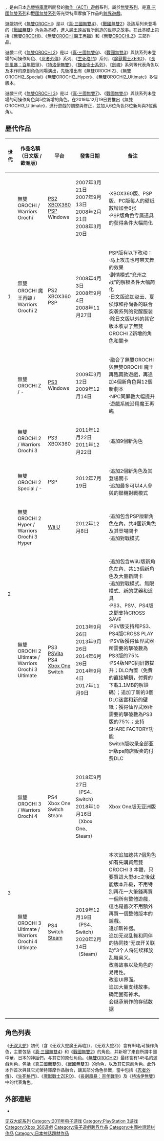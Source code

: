 {{NoteTA
| G1=Games
| 1=zh-cn:无双大蛇; zh-tw:無雙OROCHI;
| 2=zh-cn:无双大蛇2特别版; zh-tw:無雙OROCHI2_Special;
| 3=zh-cn:无双大蛇2超越; zh-tw:無雙OROCHI2_Hyper;
| 4=zh-cn:无双大蛇2终极版; zh-tw:無雙OROCHI2_Ultimate;
}}

{{Infobox VG series
|title=無雙OROCHI系列
|image=
|genre=[[動作（ACT）遊戲|動作（ACT）遊戲]]
|developer=[[光榮特庫摩|光榮特庫摩]]
|publisher=光榮特庫摩
|platform=
|first release version=[[无双大蛇|无双大蛇]]
|first release date=2007年3月21日
|latest release version=[[无双大蛇3|无双大蛇3_Ultimate]]
|latest release date=2019年12月19日
}}

{{VG timeline
| title = 本傳發行時間軸
| 2007 = [[無雙OROCHI|無雙OROCHI]]
| 2008 = [[無雙OROCHI_魔王再臨|無雙OROCHI 魔王再臨]]
| 2009 = [[無雙OROCHI_Z|無雙OROCHI_Z]]
| 2011 = [[無雙OROCHI_2|無雙OROCHI 2]]
| 2018 = [[無雙OROCHI_3|無雙OROCHI 3]]
}}

{{Vgsname|无双大蛇系列|ja=無双OROCHI|en=Warriors
Orochi|zh-cn=无双大蛇|zh-tw=無雙OROCHI}}，是由日本[[光榮特庫摩|光榮特庫摩]]所開發的[[動作（ACT）遊戲|動作（ACT）遊戲]]系列，屬於[[无双系列游戏列表|無雙系列]]，是[[真·三國無雙系列|真·三國無雙系列]]和[[戰國無雙系列|戰國無雙系列]]等光榮特庫摩旗下作品的[[跨界作品|跨界遊戲]]。

遊戲初代《[[無雙OROCHI|無雙OROCHI]]》是以《[[真·三國無雙4|真·三國無雙4]]》、《[[戰國無雙2|戰國無雙2]]》及該系列未登場的《[[戰國無雙|戰國無雙]]》角色為基礎，進入魔王遠呂智所創造的世界之故事。在此基礎上包括《[[無雙OROCHI|無雙OROCHI]]》、《[[無雙OROCHI_魔王再臨|無雙OROCHI 魔王再臨]]》和《[[無雙OROCHI_Z|無雙OROCHI_Z]]》三部作品。

遊戲二代《[[無雙OROCHI_2|無雙OROCHI 2]]》是以《[[真·三國無雙6|真·三國無雙6]]》、《[[戰國無雙3|戰國無雙3]]》與該系列未登場的可操作角色、《[[忍者外傳|忍者外傳]]》系列、《[[生死格鬥|生死格鬥]]》系列、《[[魔獸戰士ZERO|魔獸戰士ZERO]]》、《[[長劍風暴：百年戰爭|長劍風暴：百年戰爭]]》、《[[特洛伊無雙|特洛伊無雙]]》、《[[鍊金術士系列|鍊金術士系列]]》、《[[劍魂|劍魂]]》系列等代表角色以及本作的原創角色同場演出，先後推出有《無雙OROCHI2》、《無雙OROCHI2_Special》《無雙OROCHI2_Hyper》、《無雙OROCHI2_Ultimate》多個版本。

遊戲三代《[[無雙OROCHI_3|無雙OROCHI 3]]》是以《[[真·三國無雙7|真·三國無雙7]]》、《[[戰國無雙4|戰國無雙4]]》與該系列未登場的可操作角色與5位新增的角色。在2019年12月19日要推出《無雙OROCHI3_Ultimate》，進行遊戲的調整與修正，並加入6位角色(3位新角與3位舊角)。

== 歷代作品 ==
{|class="wikitable sortable"
!世代
!作品名稱（日文版 / 歐洲版）
!平台
!發售日期
!备注
|-
|rowspan=3|1
|無雙OROCHI / Warriors Orochi
|[[PlayStation_2|PS2]]<br/>[[XBOX360|XBOX360]]<br/>[[PSP|PSP]]<br/>Windows
|2007年3月21日<br/>2007年9月13日<br/>2008年2月21日<br/>2008年3月20日
|·XBOX360版、PSP版、PC版每人的壁纸數增加至6张<br/>·PSP版角色专属道具的获得条件大幅简化
|-
|無雙OROCHI 魔王再臨 / Warriors Orochi 2
|PS2<br/>XBOX360<br/>PSP
|2008年4月3日<br/>2008年9月4日<br/>2008年11月27日
|PSP版有以下改动：<br/>·马上攻击也可带天舞的效果<br/>·剧情模式“兖州之战”的解锁条件大幅简化<br/>·日文版追加赵云、夏侯惇和孙尚香的联合突袭系列的觉醒服装<br/>·除日文版以外的其它版本收录了無雙OROCHI Z新增的角色和關卡
|-
|無雙OROCHI Z / -
|[[PS3|PS3]]<br/>Windows
|2009年3月12日<br/>2009年12月14日
|·融合了無雙OROCHI與無雙OROCHI 魔王再臨兩款遊戲，再追加4個新角色與12個新劇本<br/>·NPC同屏數大幅提升<br/>·遊戲系統沿用魔王再臨
|-
|rowspan=4|2
|無雙OROCHI 2 / Warriors Orochi 3
|PS3<br/>XBOX360
|2011年12月22日<br/>2011年12月22日
|·追加9個新角色
|-
|無雙OROCHI 2 Special / -
|PSP
|2012年7月19日
|·追加2個新角色及其登場關卡<br/>·追加最多可以4人參與的聯機對戰模式
|-
|無雙OROCHI 2 Hyper / Warriors Orochi 3 Hyper
|[[Wii_U|Wii U]]
|2012年12月8日
|·追加包含PSP版新角色在內，共4個新角色及其登場關卡<br/>·追加對戰模式
|-
|無雙OROCHI 2 Ultimate / Warriors Orochi 3 Ultimate
|PS3<br/>[[PSVita|PSVita]]<br/>[[PS4|PS4]]<br/>[[Xbox_One|Xbox One]]<br/>Switch
|2013年9月26日<br/>2013年9月26日<br/>2014年6月26日<br/>2014年9月4日<br/>2017年11月9日
|·追加包含WiiU版新角色在內，共13個新角色及大量新關卡<br/>·追加對戰模式、無限模式、新的武器和道具<br/>·PS3、PSV、PS4版之間支持CROSS SAVE<br/>·PSV版支持和PS3、PS4版CROSS PLAY<br/>·PSV版獲得仙界武器所需要的擊破數為PS3版的75%<br/>·PS4版NPC同屏數提升；DLC內置（免費的直接解鎖，付費的下載1.1MB的解鎖碼）；追加了新的3個DLC迷宮和新的壁紙；獲得仙界武器所需要的擊破數為PS3版的75%；支持SHARE FACTORY功能<br/>Switch版收录全部亚洲版ps商店贩卖的付费DLC
|-
|rowspan=2|3
|無雙OROCHI 3 / Warriors Orochi 4
|PS4<br/>Xbox One<br/>Switch<br/>Steam
|2018年9月27日（PS4、Switch）<br/>2018年10月16日（Xbox One、Steam）
|Xbox One版无亚洲版
|-
|無雙OROCHI 3 Ultimate / Warriors Orochi 4 Ultimate
|PS4<br/>Switch<br/>[[Steam|Steam]]
|2019年12月19日（PS4、Switch）<br/>2020年2月14日（Steam）
|本次追加總共7個角色<br/>如有先購買無雙OROCHI 3 本體，只要買這大型dlc之後就能版本升級，不用特別再花一大筆錢再買一個所有整體遊戲，這也是首次不用額外再買一個整體版本的遊戲。<br/>追加新神器。<br/>追加无双乱舞和同伴的协同技“无双开关联动”3个人将陆续释放乱舞奥义。<br/>改善故事以及角色的易用性。<br/>改变UI界面。<br/>追加大量支线故事。<br/>确定固有神术。<br/>会继承前作的存储数据
|}

==角色列表 ==
{{main|無雙OROCHI系列角色列表|真·三國無雙系列角色列表|戰國無雙系列角色列表}}

《[[无双大蛇|无双大蛇]]》初代（含《无双大蛇魔王再临》）、《无双大蛇Z》）含有96名可操作角色，主要包括《[[真·三國無雙4|真·三國無雙4]]》和《[[戰國無雙2|戰國無雙2]]》的角色，并新增了来自所謂中國中華、日本的神話們，与其它的原创角色。《[[無雙OROCHI2|無雙OROCHI2]]》最终含有145名的遊戲角色，包括《[[真三國無雙6|真三國無雙6]]》、《[[戰國無雙3|戰國無雙3]]》的角色，以及其它原創角色。此外本作首次與其它光榮特庫摩作品融合，讓其部分角色參戰，當中包括《[[忍者外傳|忍者外傳]]》、《[[生死格鬥|生死格鬥]]》、《[[魔獸戰士ZERO|魔獸戰士ZERO]]》、《[[長劍風暴：百年戰爭|長劍風暴：百年戰爭]]》及《[[特洛伊無雙|特洛伊無雙]]》中的代表角色。

== 外部連結 ==

* {{Official websites|光荣特库摩官方网站|http://www.gamecity.com.tw/|台灣|http://www.gamecity.net.cn/|中國大陆|http://www.gamecity.ne.jp/|日本|http://www.tecmokoeiamerica.com/|北美|http://www.koeitecmoeurope.com/|欧洲}}

{{Musou Series}}
{{光荣特库摩}}

{{DEFAULTSORT:Musou Orochi}}
[[Category:无双大蛇系列|]]
[[Category:2011年电子游戏|Category:2011年电子游戏]]
[[Category:PlayStation_3游戏|Category:PlayStation 3游戏]]
[[Category:Xbox_360遊戲|Category:Xbox 360遊戲]]
[[Category:電子遊戲跨界作品|Category:電子遊戲跨界作品]]
[[Category:中國神話題材作品|Category:中國神話題材作品]]
[[Category:日本神話題材作品|Category:日本神話題材作品]]